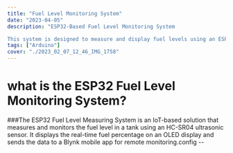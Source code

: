 ```yaml
---
title: "Fuel Level Monitoring System"
date: "2023-04-05"
description: "ESP32-Based Fuel Level Monitoring System

This system is designed to measure and display fuel levels using an ESP32 microcontroller. The setup includes an ultrasonic sensor to measure fuel height, an OLED display for real-time readings, and a mobile interface for remote monitoring. "
tags: ["Arduino"]
cover: "./2023_02_07_12_46_IMG_1758"
---
```


# what is the ESP32 Fuel Level Monitoring System?

###The ESP32 Fuel Level Measuring System is an IoT-based solution that measures and monitors the fuel level in a tank using an HC-SR04 ultrasonic sensor. It displays the real-time fuel percentage on an OLED display and sends the data to a Blynk mobile app for remote monitoring.config --